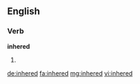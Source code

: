 ==English==

===Verb===
'''inhered'''

# {{en-past of|inhere}}

[[de:inhered]]
[[fa:inhered]]
[[mg:inhered]]
[[vi:inhered]]